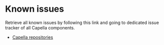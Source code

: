 = Known issues =

Retrieve all known issues by following this link and going to dedicated issue tracker of all Capella components.

* [https://github.com/eclipse-capella/capella/wiki/Repositories Capella repositories]
